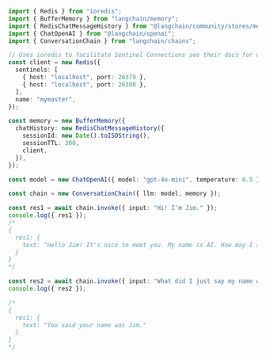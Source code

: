 ```typescript
import { Redis } from "ioredis";
import { BufferMemory } from "langchain/memory";
import { RedisChatMessageHistory } from "@langchain/community/stores/message/ioredis";
import { ChatOpenAI } from "@langchain/openai";
import { ConversationChain } from "langchain/chains";

// Uses ioredis to facilitate Sentinel Connections see their docs for details on setting up more complex Sentinels: https://github.com/redis/ioredis#sentinel
const client = new Redis({
  sentinels: [
    { host: "localhost", port: 26379 },
    { host: "localhost", port: 26380 },
  ],
  name: "mymaster",
});

const memory = new BufferMemory({
  chatHistory: new RedisChatMessageHistory({
    sessionId: new Date().toISOString(),
    sessionTTL: 300,
    client,
  }),
});

const model = new ChatOpenAI({ model: "gpt-4o-mini", temperature: 0.5 });

const chain = new ConversationChain({ llm: model, memory });

const res1 = await chain.invoke({ input: "Hi! I'm Jim." });
console.log({ res1 });
/*
{
  res1: {
    text: "Hello Jim! It's nice to meet you. My name is AI. How may I assist you today?"
  }
}
*/

const res2 = await chain.invoke({ input: "What did I just say my name was?" });
console.log({ res2 });

/*
{
  res1: {
    text: "You said your name was Jim."
  }
}
*/
```
